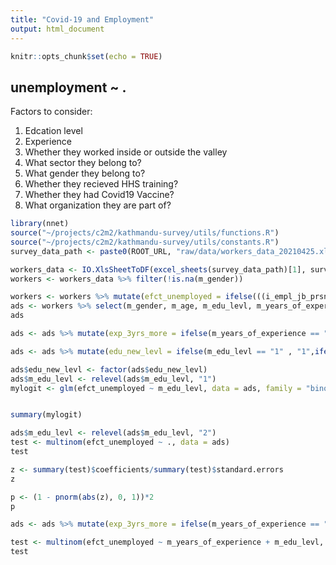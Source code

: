 ```yaml
---
title: "Covid-19 and Employment"
output: html_document
---
```


```r
knitr::opts_chunk$set(echo = TRUE)
```

## unemployment ~ .


Factors to consider:

1. Edcation level
2. Experience
3. Whether they worked inside or outside the valley
4. What sector they belong to?
5. What gender they belong to?
6. Whether they recieved HHS training?
7. Whether they had Covid19 Vaccine?
8. What organization they are part of?





```r
library(nnet)
source("~/projects/c2m2/kathmandu-survey/utils/functions.R")
source("~/projects/c2m2/kathmandu-survey/utils/constants.R")
survey_data_path <- paste0(ROOT_URL, "raw/data/workers_data_20210425.xlsx")

workers_data <- IO.XlsSheetToDF(excel_sheets(survey_data_path)[1], survey_data_path)
workers <- workers_data %>% filter(!is.na(m_gender))

workers <- workers %>% mutate(efct_unemployed = ifelse(((i_empl_jb_prsnt_status == 3) | (i_empl_jb_prsnt_status == 4) ), T, F ))
ads <- workers %>% select(m_gender, m_age, m_edu_levl, m_years_of_experience, efct_unemployed, i_empl_jb_prsnt_status) 
ads

```

```r

ads <- ads %>% mutate(exp_3yrs_more = ifelse(m_years_of_experience == "3" | m_years_of_experience == "4" | m_years_of_experience == "5", T,F))

ads <- ads %>% mutate(edu_new_levl = ifelse(m_edu_levl == "1" , "1",ifelse( m_edu_levl == "2" | m_edu_levl == "3", "2", "3"  )))

ads$edu_new_levl <- factor(ads$edu_new_levl)
ads$m_edu_levl <- relevel(ads$m_edu_levl, "1")
mylogit <- glm(efct_unemployed ~ m_edu_levl, data = ads, family = "binomial")


summary(mylogit)
```


```r
ads$m_edu_levl <- relevel(ads$m_edu_levl, "2")
test <- multinom(efct_unemployed ~ ., data = ads)
test
```
```r
z <- summary(test)$coefficients/summary(test)$standard.errors
z
```
```r
p <- (1 - pnorm(abs(z), 0, 1))*2
p

```
```r
ads <- ads %>% mutate(exp_3yrs_more = ifelse(m_years_of_experience == "3" | m_years_of_experience == "4" | m_years_of_experience == "5", T,F))

test <- multinom(efct_unemployed ~ m_years_of_experience + m_edu_levl, data = ads)
test
```

